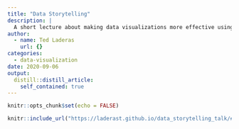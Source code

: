 ```yaml
---
title: "Data Storytelling"
description: |
  A short lecture about making data visualizations more effective using evidence-based cognitive psychology.
author:
  - name: Ted Laderas
    url: {}
categories: 
  - data-visualization
date: 2020-09-06
output:
  distill::distill_article:
    self_contained: true
---
```



```r
knitr::opts_chunk$set(echo = FALSE)
```

```r
knitr::include_url("https://laderast.github.io/data_storytelling_talk/#1")
```